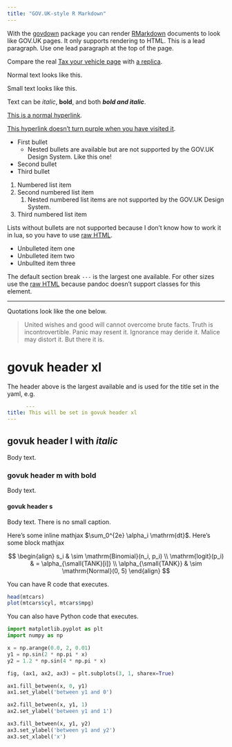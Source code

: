 ```yaml
---
title: "GOV.UK-style R Markdown"
---
```


::: {.lead-para}
With the [govdown](https://github.com/ukgovdatascience/govdown) package you can
render [RMarkdown](https://rmarkdown.rstudio.com/) documents to look like
GOV.UK pages.  It only supports rendering to HTML.  This is a lead paragraph.
Use one lead paragraph at the top of the page.
:::

Compare the real [Tax your vehicle page](https://www.gov.uk/vehicle-tax) with [a
replica](tax-your-vehicle.html).

Normal text looks like this.

::: {.small-para}
Small text looks like this.
:::

Text can be *italic*, **bold**, and both ***bold and italic***.

[This is a normal hyperlink](https://design-system.service.gov.uk).

[This hyperlink doesn't turn purple when you have visited it](https://design-system.service.gov.uk){.govuk-link--no-visited-state}.

* First bullet
	* Nested bullets are available but are not supported by the GOV.UK Design
    System.  Like this one!
* Second bullet
* Third bullet

1. Numbered list item
1. Second numbered list item
    1. Nested numbered list items are not supported by the GOV.UK Design System.
1. Third numbered list item

Lists without bullets are not supported because I don't know how to work it in
lua, so you have to use [raw
HTML](https://design-system.service.gov.uk/styles/typography/#lists).

<ul class="govuk-list">
  <li>
    <a>Unbulleted item one</a>
  </li>
  <li>
    <a>Unbulleted item two</a>
  </li>
  <li>
    <a>Unbullted item three</a>
  </li>
</ul>

The default section break `---` is the largest one available.  For other sizes
use the [raw
HTML](https://design-system.service.gov.uk/styles/typography/#section-break)
because pandoc doesn't support classes for this element.

---

Quotations look like the one below.

> United wishes and good will cannot overcome brute facts.  Truth is
> incontrovertible. Panic may resent it. Ignorance may deride it. Malice may
> distort it. But there it is.

# govuk header xl {caption="govuk caption xl"}

The header above is the largest available and is used for the title set in the
yaml, e.g.

```yaml
      ---
title: This will be set in govuk header xl
---
```

## govuk header l with *italic* {caption="govuk caption l"}

Body text.

### govuk header m with **bold** {caption="govuk caption m"}

Body text.

#### govuk header s {caption="govuk caption s"}

Body text.  There is no small caption.

Here's some inline mathjax $\sum_0^{2e} \alpha_i \mathrm{dt}$.
Here's some block mathjax

$$
\begin{align}
s_i & \sim \mathrm{Binomial}(n_i, p_i) \\
\mathrm{logit}(p_i) & = \alpha_{\small{TANK}[i]} \\
\alpha_{\small{TANK}} & \sim \mathrm{Normal}(0, 5)
\end{align}
$$

You can have R code that executes.

```r
head(mtcars)
plot(mtcars$cyl, mtcars$mpg)
```

You can also have Python code that executes.

```python
import matplotlib.pyplot as plt
import numpy as np

x = np.arange(0.0, 2, 0.01)
y1 = np.sin(2 * np.pi * x)
y2 = 1.2 * np.sin(4 * np.pi * x)

fig, (ax1, ax2, ax3) = plt.subplots(3, 1, sharex=True)

ax1.fill_between(x, 0, y1)
ax1.set_ylabel('between y1 and 0')

ax2.fill_between(x, y1, 1)
ax2.set_ylabel('between y1 and 1')

ax3.fill_between(x, y1, y2)
ax3.set_ylabel('between y1 and y2')
ax3.set_xlabel('x')
```

